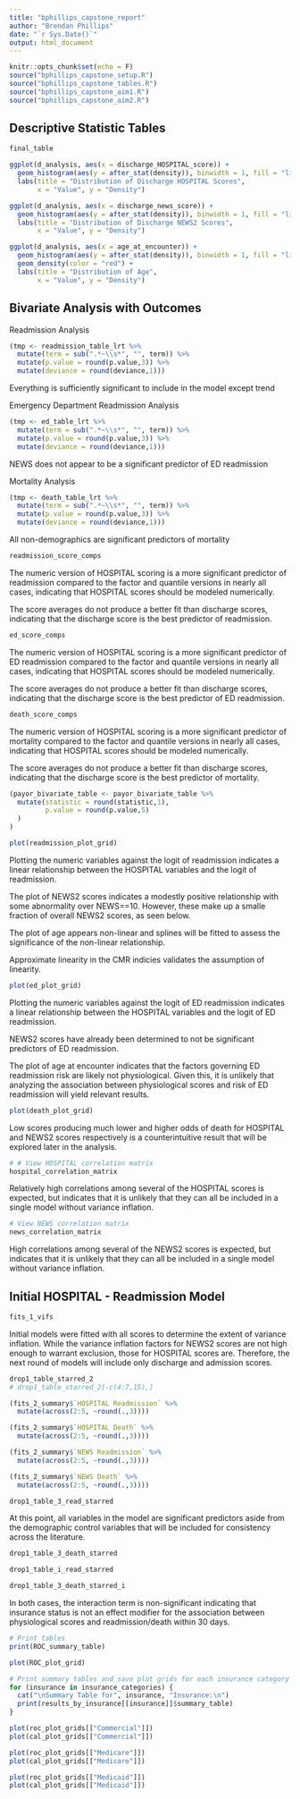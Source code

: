 ```yaml
---
title: "bphillips_capstone_report"
author: "Brendan Phillips"
date: "`r Sys.Date()`"
output: html_document
---
```


```r
knitr::opts_chunk$set(echo = F)
source("bphillips_capstone_setup.R")
source("bphillips_capstone_tables.R")
source("bphillips_capstone_aim1.R")
source("bphillips_capstone_aim2.R")
```

## Descriptive Statistic Tables

```r
final_table
```


```r
ggplot(d_analysis, aes(x = discharge_HOSPITAL_score)) +
  geom_histogram(aes(y = after_stat(density)), binwidth = 1, fill = "lightblue", color = "black") +
  labs(title = "Distribution of Discharge HOSPITAL Scores", 
       x = "Value", y = "Density")
```

```r
ggplot(d_analysis, aes(x = discharge_news_score)) +
  geom_histogram(aes(y = after_stat(density)), binwidth = 1, fill = "lightblue", color = "black") +
  labs(title = "Distribution of Discharge NEWS2 Scores", 
       x = "Value", y = "Density")
```

```r
ggplot(d_analysis, aes(x = age_at_encounter)) +
  geom_histogram(aes(y = after_stat(density)), binwidth = 1, fill = "lightblue", color = "black") +
  geom_density(color = "red") +
  labs(title = "Distribution of Age", 
       x = "Value", y = "Density")
```

## Bivariate Analysis with Outcomes

Readmission Analysis
```r
(tmp <- readmission_table_lrt %>%
  mutate(term = sub(".*~\\s*", "", term)) %>% 
  mutate(p.value = round(p.value,3)) %>% 
  mutate(deviance = round(deviance,1)))
```
Everything is sufficiently significant to include in the model except trend

Emergency Department Readmission Analysis
```r
(tmp <- ed_table_lrt %>%
  mutate(term = sub(".*~\\s*", "", term)) %>% 
  mutate(p.value = round(p.value,3)) %>% 
  mutate(deviance = round(deviance,1)))
```
NEWS does not appear to be a significant predictor of ED readmission

Mortality Analysis
```r
(tmp <- death_table_lrt %>%
  mutate(term = sub(".*~\\s*", "", term)) %>% 
  mutate(p.value = round(p.value,3)) %>% 
  mutate(deviance = round(deviance,1)))
```

All non-demographics are significant predictors of mortality

```r
readmission_score_comps
```

The numeric version of HOSPITAL scoring is a more significant predictor of readmission compared to the factor and quantile versions in nearly all cases, indicating that HOSPITAL scores should be modeled numerically.

The score averages do not produce a better fit than discharge scores, indicating that the discharge score is the best predictor of readmission.

```r
ed_score_comps
```

The numeric version of HOSPITAL scoring is a more significant predictor of ED readmission compared to the factor and quantile versions in nearly all cases, indicating that HOSPITAL scores should be modeled numerically.

The score averages do not produce a better fit than discharge scores, indicating that the discharge score is the best predictor of ED readmission.

```r
death_score_comps
```

The numeric version of HOSPITAL scoring is a more significant predictor of mortality compared to the factor and quantile versions in nearly all cases, indicating that HOSPITAL scores should be modeled numerically.

The score averages do not produce a better fit than discharge scores, indicating that the discharge score is the best predictor of mortality.

```r
(payor_bivariate_table <- payor_bivariate_table %>% 
  mutate(statistic = round(statistic,1),
         p.value = round(p.value,5)
  )
)
```

```r
plot(readmission_plot_grid)
```

Plotting the numeric variables against the logit of readmission indicates a linear relationship between the HOSPITAL variables and the logit of readmission. 

The plot of NEWS2 scores indicates a modestly positive relationship with some abnormality over NEWS==10. However, these make up a smalle fraction of overall NEWS2 scores, as seen below. 

The plot of age appears non-linear and splines will be fitted to assess the significance of the non-linear relationship.

Approximate linearity in the CMR indicies validates the assumption of linearity.

```r
plot(ed_plot_grid)
```

Plotting the numeric variables against the logit of ED readmission indicates a linear relationship between the HOSPITAL variables and the logit of ED readmission. 

NEWS2 scores have already been determined to not be significant predictors of ED readmission.

The plot of age at encounter indicates that the factors governing ED readmission risk are likely not physiological. Given this, it is unlikely that analyzing the association between physiological scores and risk of ED readmission will yield relevant results.

```r
plot(death_plot_grid)
```

Low scores producing much lower and higher odds of death for HOSPITAL and NEWS2 scores respectively is a counterintuitive result that will be explored later in the analysis.

```r
# # View HOSPITAL correlation matrix
hospital_correlation_matrix
```
Relatively high correlations among several of the HOSPITAL scores is expected, but indicates that it is unlikely that they can all be included in a single model without variance inflation.

```r
# View NEWS correlation matrix
news_correlation_matrix
```

High correlations among several of the NEWS2 scores is expected, but indicates that it is unlikely that they can all be included in a single model without variance inflation.

## Initial HOSPITAL - Readmission Model
```r
fits_1_vifs
```

Initial models were fitted with all scores to determine the extent of variance inflation. While the variance inflation factors for NEWS2 scores are not high enough to warrant exclusion, those for HOSPITAL scores are. Therefore, the next round of models will include only discharge and admission scores.

```r
drop1_table_starred_2
# drop1_table_starred_2[-c(4:7,15),]

```



```r
(fits_2_summary$`HOSPITAL Readmission` %>% 
  mutate(across(2:5, ~round(.,3))))
```

```r
(fits_2_summary$`HOSPITAL Death` %>% 
  mutate(across(2:5, ~round(.,3))))
```

```r
(fits_2_summary$`NEWS Readmission` %>% 
  mutate(across(2:5, ~round(.,3))))
```

```r
(fits_2_summary$`NEWS Death` %>% 
  mutate(across(2:5, ~round(.,3))))
```


```r
drop1_table_3_read_starred
```

At this point, all variables in the model are significant predictors aside from the demographic control variables that will be included for consistency across the literature.

```r
drop1_table_3_death_starred
```

```r
drop1_table_i_read_starred
```


```r
drop1_table_3_death_starred_i
```

In both cases, the interaction term is non-significant indicating that insurance status is not an effect modifier for the association between physiological scores and readmission/death within 30 days.

```r
# Print tables
print(ROC_summary_table)
```


```r
plot(ROC_plot_grid)
```


```r
# Print summary tables and save plot grids for each insurance category
for (insurance in insurance_categories) {
  cat("\nSummary Table for", insurance, "Insurance:\n")
  print(results_by_insurance[[insurance]]$summary_table)
}
```

```r
plot(roc_plot_grids[["Commercial"]])
plot(cal_plot_grids[["Commercial"]])
```

```r
plot(roc_plot_grids[["Medicare"]])
plot(cal_plot_grids[["Medicare"]])
```

```r
plot(roc_plot_grids[["Medicaid"]])
plot(cal_plot_grids[["Medicaid"]])
```

